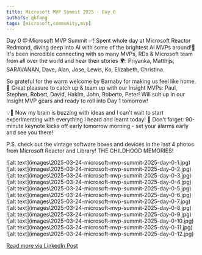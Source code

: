 ```yaml
---
title: Microsoft MVP Summit 2025 - Day 0
authors: qkfang
tags: [microsoft,community,mvp]
---
```



Day 0 @ Microsoft MVP Summit ✅! Spent whole day at Microsoft Reactor Redmond, diving deep into AI with some of the brightest AI MVPs around!🌟 It's been incredible connecting with so many MVPs, RDs & Microsoft team from all over the world and hear their stories 🌍: Priyanka, Matthijs, SARAVANAN, Dave, Alan, Jose, Lewis, Ko, Elizabeth, Christina.

So grateful for the warm welcome by Barnaby for making us feel like home. 🙌 Great pleasure to catch up & team up with our Insight MVPs: Paul, Stephen, Robert, David, Hakim, John, Roberto, Peter! Will suit up in our Insight MVP gears and ready to roll into Day 1 tomorrow!

💡🧠 Now my brain is buzzing with ideas and I can't wait to start experimenting with everything I heard and learnt today! 🚨 Don't forget: 90-minute keynote kicks off early tomorrow morning - set your alarms early and see you there!

P.S. check out the vintage software boxes and devices in the last 4 photos from Microsoft Reactor and Library! THE CHILDHOOD MEMORIES!

<div className="img-grid">
  <div className="img-item">
    ![alt text](images\2025-03-24-microsoft-mvp-summit-2025-day-0-1.jpg)
  </div>
  <div className="img-item">
    ![alt text](images\2025-03-24-microsoft-mvp-summit-2025-day-0-2.jpg)
  </div>
  <div className="img-item">
    ![alt text](images\2025-03-24-microsoft-mvp-summit-2025-day-0-3.jpg)
  </div>
  <div className="img-item">
    ![alt text](images\2025-03-24-microsoft-mvp-summit-2025-day-0-4.jpg)
  </div>
  <div className="img-item">
    ![alt text](images\2025-03-24-microsoft-mvp-summit-2025-day-0-5.jpg)
  </div>
  <div className="img-item">
    ![alt text](images\2025-03-24-microsoft-mvp-summit-2025-day-0-6.jpg)
  </div>
  <div className="img-item">
    ![alt text](images\2025-03-24-microsoft-mvp-summit-2025-day-0-7.jpg)
  </div>
  <div className="img-item">
    ![alt text](images\2025-03-24-microsoft-mvp-summit-2025-day-0-8.jpg)
  </div>
  <div className="img-item">
    ![alt text](images\2025-03-24-microsoft-mvp-summit-2025-day-0-9.jpg)
  </div>
  <div className="img-item">
    ![alt text](images\2025-03-24-microsoft-mvp-summit-2025-day-0-10.jpg)
  </div>
  <div className="img-item">
    ![alt text](images\2025-03-24-microsoft-mvp-summit-2025-day-0-11.jpg)
  </div>
  <div className="img-item">
    ![alt text](images\2025-03-24-microsoft-mvp-summit-2025-day-0-12.jpg)
  </div>
</div>

<a href="https://www.linkedin.com/posts/qkfang_ai-mvpbuzz-mvpsummit-activity-7310198713736409088-oX56" target="_blank">Read more via LinkedIn Post</a>
